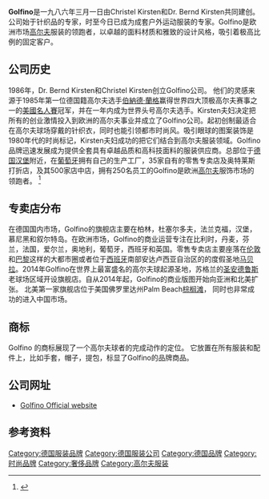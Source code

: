{{advert|time=2016-04-14T04:49:05+00:00}}
{{copyedit|time=2016-04-14T04:49:05+00:00}}
{{Infobox company
| name             = Golfino AG
| logo             =
| type 		   = ''[[股份有限公司|股份有限公司]]''
| foundation   	   = 1986
| location_city    = [[Glinde|Glinde]]
| location_country = [[德国|德国]]
| founder         = Dr. Bernd Kirsten, [[Chief_executive_officer|CEO]]<br>Christel Kirsten, [[Chairman_of_the_board|Chairman]]				
| num_employees     = 250人
| revenue            = 3千6百万 [[欧元|欧元]] (2014/2015 财年)<ref>{{Cite web |url=http://www.golfino.com/en_eu/english/company/press/ |title=Golfino Press releases |accessdate=2018-06-27 |archive-date=2016-04-21 |archive-url=https://web.archive.org/web/20160421194728/http://www.golfino.com/en_eu/english/company/press/ |dead-url=no }}</ref>
| industry              = 纺织业制造商
| homepage              = [http://www.golfino.com Golfino.com]
}}
 
'''Golfino'''是一九八六年三月一日由Christel  Kirsten和Dr. Bernd Kirsten共同建创。公司始于针织品的专家，时至今日已成为成套户外运动服装的专家。Golfino是欧洲市场[[高尔夫|高尔夫]]服装的领跑者，以卓越的面料材质和雅致的设计风格，吸引着极高比例的固定客户。
== 公司历史 ==

1986年，Dr. Bernd Kirsten和Christel Kirsten创立Golfino公司。 他们的灵感来源于1985年第一位德国籍高尔夫选手[[伯納德·蘭格|伯納德·蘭格]]赢得世界四大顶极高尔夫赛事之一的[[美国大师赛|美國名人賽]]冠军，并在一年内成为世界头号高尔夫选手。Kirsten夫妇决定把所有的创业激情投入到欧洲的高尔夫事业并成立了Golfino公司。起初创制最适合在高尔夫球场穿戴的针织衣，同时也能引领都市时尚风。吸引眼球的图案装饰是1980年代的时尚标记，Kirsten夫妇成功的把它们结合到高尔夫服装领域。Golfino品牌迅速发展成为提供全套具有卓越品质和高科技面料的服装供应商。总部位于[[德国|德国]][[汉堡|汉堡]]附近，在[[葡萄牙|葡萄牙]]拥有自己的生产工厂，35家自有的零售专卖店及奥特莱斯打折店，及其500家店中店，拥有250名员工的Golfino是欧洲[[高尔夫|高尔夫]]服饰市场的领跑者。
<ref>{{Cite web |url=http://www.textilwirtschaft.de/business/Golfino-expandiert-in-China_91260.html |title=Professional journal Textilwirtschaft: "Golfino expands its business in China" |accessdate=2016-04-12 |archive-date=2016-04-14 |archive-url=https://web.archive.org/web/20160414233242/http://www.textilwirtschaft.de/business/Golfino-expandiert-in-China_91260.html |dead-url=yes }}</ref>


== 专卖店分布 ==

在德国国内市场，Golfino的旗舰店主要在柏林，杜塞尔多夫，法兰克福，汉堡，慕尼黑和叙尔特岛。在欧洲市场，Golfino的商业运营专注在比利时，丹麦，芬兰，法国，爱尔兰，奥地利，葡萄牙，西班牙和英国。零售专卖店主要座落在[[伦敦|伦敦]]和[[巴黎|巴黎]]这样的大都市圈或者位于[[西班牙|西班牙]]南部安达卢西亚自治区的的度假圣地[[马贝拉|马贝拉]]。2014年Golfino在世界上最富盛名的高尔夫球起源圣地，苏格兰的[[圣安德鲁斯|圣安德鲁斯]]老球场区域开设旗舰店。自从2014年起，Golfino的商业版图开始向亚洲和北美扩张。 北美第一家旗舰店位于美国佛罗里达州Palm Beach[[棕榈滩|棕榈滩]]， 同时也非常成功的进入中国市场。


== 商标 ==
Golfino 的商标展现了一个高尔夫球者的完成动作的定位。 它放置在所有服装和配件上，比如手套，帽子，提包，标显了Golfino的品牌商品。

== 公司网址 ==
* [http://www.golfino.com/en_eu/ Golfino Official website] {{Wayback|url=http://www.golfino.com/en_eu/ |date=20160216193142 }}
== 参考资料 ==
<references />



[[Category:德国服装品牌|Category:德国服装品牌]]
[[Category:德国服装公司|Category:德国服装公司]]
[[Category:德国品牌|Category:德国品牌]]
[[Category:时尚品牌|Category:时尚品牌]]
[[Category:奢侈品牌|Category:奢侈品牌]]
[[Category:高尔夫服装|Category:高尔夫服装]]